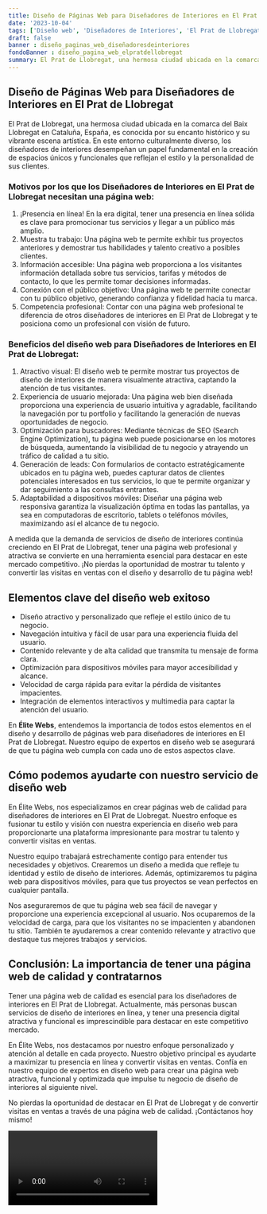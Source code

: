 ```yaml
---
title: Diseño de Páginas Web para Diseñadores de Interiores en El Prat de Llobregat
date: '2023-10-04'
tags: ['Diseño web', 'Diseñadores de Interiores', 'El Prat de Llobregat']
draft: false
banner : diseño_paginas_web_diseñadoresdeinteriores
fondoBanner : diseño_pagina_web_elpratdellobregat
summary: El Prat de Llobregat, una hermosa ciudad ubicada en la comarca del Baix Llobregat en Cataluña, España, es conocida por su encanto histórico y su vibrante escena artística. En este entorno culturalmente diverso, los diseñadores de interiores desempeñan un papel fundamental en la creación de espacios únicos y funcionales que reflejan el estilo y la personalidad de sus clientes.
---
```


## Diseño de Páginas Web para Diseñadores de Interiores en El Prat de Llobregat

El Prat de Llobregat, una hermosa ciudad ubicada en la comarca del Baix Llobregat en Cataluña, España, es conocida por su encanto histórico y su vibrante escena artística. En este entorno culturalmente diverso, los diseñadores de interiores desempeñan un papel fundamental en la creación de espacios únicos y funcionales que reflejan el estilo y la personalidad de sus clientes.

### Motivos por los que los Diseñadores de Interiores en El Prat de Llobregat necesitan una página web:

1. ¡Presencia en línea! En la era digital, tener una presencia en línea sólida es clave para promocionar tus servicios y llegar a un público más amplio.
2. Muestra tu trabajo: Una página web te permite exhibir tus proyectos anteriores y demostrar tus habilidades y talento creativo a posibles clientes.
3. Información accesible: Una página web proporciona a los visitantes información detallada sobre tus servicios, tarifas y métodos de contacto, lo que les permite tomar decisiones informadas.
4. Conexión con el público objetivo: Una página web te permite conectar con tu público objetivo, generando confianza y fidelidad hacia tu marca.
5. Competencia profesional: Contar con una página web profesional te diferencia de otros diseñadores de interiores en El Prat de Llobregat y te posiciona como un profesional con visión de futuro.

### Beneficios del diseño web para Diseñadores de Interiores en El Prat de Llobregat:

1. Atractivo visual: El diseño web te permite mostrar tus proyectos de diseño de interiores de manera visualmente atractiva, captando la atención de tus visitantes.
2. Experiencia de usuario mejorada: Una página web bien diseñada proporciona una experiencia de usuario intuitiva y agradable, facilitando la navegación por tu portfolio y facilitando la generación de nuevas oportunidades de negocio.
3. Optimización para buscadores: Mediante técnicas de SEO (Search Engine Optimization), tu página web puede posicionarse en los motores de búsqueda, aumentando la visibilidad de tu negocio y atrayendo un tráfico de calidad a tu sitio.
4. Generación de leads: Con formularios de contacto estratégicamente ubicados en tu página web, puedes capturar datos de clientes potenciales interesados en tus servicios, lo que te permite organizar y dar seguimiento a las consultas entrantes.
5. Adaptabilidad a dispositivos móviles: Diseñar una página web responsiva garantiza la visualización óptima en todas las pantallas, ya sea en computadoras de escritorio, tablets o teléfonos móviles, maximizando así el alcance de tu negocio.

A medida que la demanda de servicios de diseño de interiores continúa creciendo en El Prat de Llobregat, tener una página web profesional y atractiva se convierte en una herramienta esencial para destacar en este mercado competitivo. ¡No pierdas la oportunidad de mostrar tu talento y convertir las visitas en ventas con el diseño y desarrollo de tu página web!

<GifSeo />

<Cta />

## Elementos clave del diseño web exitoso

- Diseño atractivo y personalizado que refleje el estilo único de tu negocio.
- Navegación intuitiva y fácil de usar para una experiencia fluida del usuario.
- Contenido relevante y de alta calidad que transmita tu mensaje de forma clara.
- Optimización para dispositivos móviles para mayor accesibilidad y alcance.
- Velocidad de carga rápida para evitar la pérdida de visitantes impacientes.
- Integración de elementos interactivos y multimedia para captar la atención del usuario.

En **Élite Webs**, entendemos la importancia de todos estos elementos en el diseño y desarrollo de páginas web para diseñadores de interiores en El Prat de Llobregat. Nuestro equipo de expertos en diseño web se asegurará de que tu página web cumpla con cada uno de estos aspectos clave.

## Cómo podemos ayudarte con nuestro servicio de diseño web

En Élite Webs, nos especializamos en crear páginas web de calidad para diseñadores de interiores en El Prat de Llobregat. Nuestro enfoque es fusionar tu estilo y visión con nuestra experiencia en diseño web para proporcionarte una plataforma impresionante para mostrar tu talento y convertir visitas en ventas.

Nuestro equipo trabajará estrechamente contigo para entender tus necesidades y objetivos. Crearemos un diseño a medida que refleje tu identidad y estilo de diseño de interiores. Además, optimizaremos tu página web para dispositivos móviles, para que tus proyectos se vean perfectos en cualquier pantalla.

Nos aseguraremos de que tu página web sea fácil de navegar y proporcione una experiencia excepcional al usuario. Nos ocuparemos de la velocidad de carga, para que los visitantes no se impacienten y abandonen tu sitio. También te ayudaremos a crear contenido relevante y atractivo que destaque tus mejores trabajos y servicios.

## Conclusión: La importancia de tener una página web de calidad y contratarnos

Tener una página web de calidad es esencial para los diseñadores de interiores en El Prat de Llobregat. Actualmente, más personas buscan servicios de diseño de interiores en línea, y tener una presencia digital atractiva y funcional es imprescindible para destacar en este competitivo mercado.

En Élite Webs, nos destacamos por nuestro enfoque personalizado y atención al detalle en cada proyecto. Nuestro objetivo principal es ayudarte a maximizar tu presencia en línea y convertir visitas en ventas. Confía en nuestro equipo de expertos en diseño web para crear una página web atractiva, funcional y optimizada que impulse tu negocio de diseño de interiores al siguiente nivel.

No pierdas la oportunidad de destacar en El Prat de Llobregat y de convertir visitas en ventas a través de una página web de calidad. ¡Contáctanos hoy mismo!

<Video />

<CtaBot job='Diseñadores de Interiores' city='El Prat de Llobregat'/>

<Gmaps query='El Prat de Llobregat+españa+maps' />